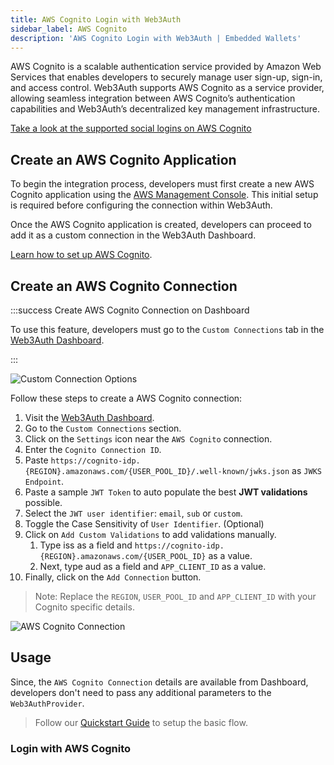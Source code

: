 ```yaml
---
title: AWS Cognito Login with Web3Auth
sidebar_label: AWS Cognito
description: 'AWS Cognito Login with Web3Auth | Embedded Wallets'
---
```



AWS Cognito is a scalable authentication service provided by Amazon Web Services that enables developers to securely manage user sign-up, sign-in, and access control. Web3Auth supports AWS Cognito as a service provider, allowing seamless integration between AWS Cognito’s authentication capabilities and Web3Auth’s decentralized key management infrastructure.

[Take a look at the supported social logins on AWS Cognito](https://docs.aws.amazon.com/cognito/latest/developerguide/cognito-user-pools-social-idp.html)

## Create an AWS Cognito Application

To begin the integration process, developers must first create a new AWS Cognito application using the [AWS Management Console](https://console.aws.amazon.com/). This initial setup is required before configuring the connection within Web3Auth.

Once the AWS Cognito application is created, developers can proceed to add it as a custom connection in the Web3Auth Dashboard.

[Learn how to set up AWS Cognito](https://docs.aws.amazon.com/cognito/latest/developerguide/cognito-console).

## Create an AWS Cognito Connection

:::success Create AWS Cognito Connection on Dashboard

To use this feature, developers must go to the `Custom Connections` tab in the [Web3Auth Dashboard](https://dashboard.web3auth.io).

:::

<div style={{ display: 'flex', margin: '20px 0', justifyContent: 'center' }}>
  <img
    src={CustomConnectionOptions}
    style={{
      maxWidth: '800px',
      borderRadius: '8px',
      boxShadow: '0 2px 6px rgba(0, 0, 0, 0.1)',
    }}
    alt="Custom Connection Options"
  />
</div>

Follow these steps to create a AWS Cognito connection:

1. Visit the [Web3Auth Dashboard](https://dashboard.web3auth.io).
1. Go to the `Custom Connections` section.
1. Click on the `Settings` icon near the `AWS Cognito` connection.
1. Enter the `Cognito Connection ID`.
1. Paste `https://cognito-idp.{REGION}.amazonaws.com/{USER_POOL_ID}/.well-known/jwks.json` as `JWKS Endpoint`.
1. Paste a sample `JWT Token` to auto populate the best **JWT validations** possible.
1. Select the `JWT user identifier`: `email`, `sub` or `custom`.
1. Toggle the Case Sensitivity of `User Identifier`. (Optional)
1. Click on `Add Custom Validations` to add validations manually.
   1. Type iss as a field and `https://cognito-idp.{REGION}.amazonaws.com/{USER_POOL_ID}` as a value.
   1. Next, type aud as a field and `APP_CLIENT_ID` as a value.
1. Finally, click on the `Add Connection` button.

> Note: Replace the `REGION`, `USER_POOL_ID` and `APP_CLIENT_ID` with your Cognito specific details.

<div style={{ display: 'flex', margin: '20px 0', justifyContent: 'center' }}>
  <img
    src={AWSConnection}
    style={{
      maxWidth: '800px',
      borderRadius: '8px',
      boxShadow: '0 2px 6px rgba(0, 0, 0, 0.1)',
    }}
    alt="AWS Cognito Connection"
  />
</div>

## Usage

Since, the `AWS Cognito Connection` details are available from Dashboard, developers don't need to pass any additional parameters to the `Web3AuthProvider`.

> Follow our [Quickstart Guide](/quick-start) to setup the basic flow.

### Login with AWS Cognito

<ImplicitLoginCognito />
